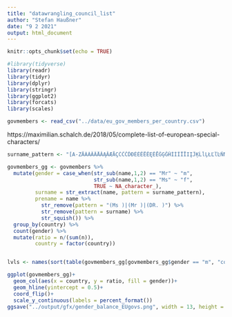 ```yaml
---
title: "datawrangling_council_list"
author: "Stefan Haußner"
date: "9 2 2021"
output: html_document
---
```


```r
knitr::opts_chunk$set(echo = TRUE)
```

```r
#library(tidyverse)
library(readr)
library(tidyr)
library(dplyr)
library(stringr)
library(ggplot2)
library(forcats)
library(scales)
```

```r
govmembers <- read_csv("../data/eu_gov_members_per_country.csv")
```

https://maximilian.schalch.de/2018/05/complete-list-of-european-special-characters/

```r
surname_pattern <- "[A-ZÄÀÁÂÃÅǍĄĂÆĀÇĆĈČĎĐÈÉÊËĚĘĖĒĜĢĞĤÌÍÎÏĪΙĮĴĶĹĺĻŁĽľĿÑŃŇŅÖÒÓÔÕŐØŒŔŘŚŜŞŠȘŤŢÞȚÜÙÚÛŰŨŲŮŪŴÝŸŶŹŽŻß]*[-'’[:blank:]]*[A-ZÄÀÁÂÃÅǍĄĂÆĀÇĆĈČĎĐÈÉÊËĚĘĖĒĜĢĞĤÌÍÎÏĪΙĮĴĶĹĺĻŁĽľĿÑŃŇŅÖÒÓÔÕŐØŒŔŘŚŜŞŠȘŤŢÞȚÜÙÚÛŰŨŲŮŪŴÝŸŶŹŽŻß]*[-'’[:blank:]]*[A-ZÄÀÁÂÃÅǍĄĂÆĀÇĆĆĈČĎĐÈÉÊËĚĘĖĒĜĢĞĤÌÍÎÏĪΙĮĴĶĹĺĻŁĽľĿÑŃŇŅÖÒÓÔÕŐØŒŔŘŚŜŞŠȘŤŢÞȚÜÙÚÛŰŨŲŮŪŴÝŸŶŹŽŻß]+$"

govmembers_gg <- govmembers %>% 
  mutate(gender = case_when(str_sub(name,1,2) == "Mr" ~ "m",
                            str_sub(name,1,2) == "Ms" ~ "f",
                            TRUE ~ NA_character_),
         surname = str_extract(name, pattern = surname_pattern),
         prename = name %>% 
           str_remove(pattern = "(Ms )|(Mr )|(DR. )") %>% 
           str_remove(pattern = surname) %>% 
           str_squish()) %>%
  group_by(country) %>% 
  count(gender) %>% 
  mutate(ratio = n/(sum(n)),
         country = factor(country))


lvls <- names(sort(table(govmembers_gg[govmembers_gg$gender == "m", "country"])))

ggplot(govmembers_gg)+
  geom_col(aes(x = country, y = ratio, fill = gender))+
  geom_hline(yintercept = 0.5)+
  coord_flip()+
  scale_y_continuous(labels = percent_format())
ggsave("../output/gfx/gender_balance_EUgovs.png", width = 13, height = 9)
```

